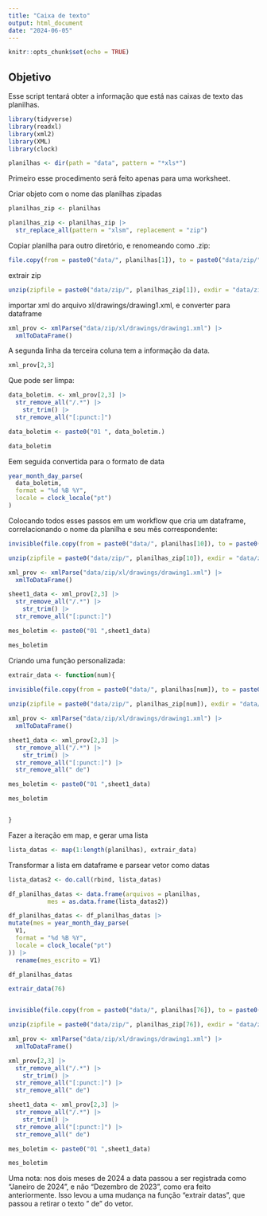 ```yaml
---
title: "Caixa de texto"
output: html_document
date: "2024-06-05"
---
```


```r
knitr::opts_chunk$set(echo = TRUE)
```

## Objetivo

Esse script tentará obter a informação que está nas caixas de texto das planilhas. 

```r
library(tidyverse)
library(readxl)
library(xml2)
library(XML)
library(clock)

```

```r
planilhas <- dir(path = "data", pattern = "*xls*")
```
Primeiro esse procedimento será feito apenas para uma worksheet.

Criar objeto com o nome das planilhas zipadas
```r
planilhas_zip <- planilhas

planilhas_zip <- planilhas_zip |> 
  str_replace_all(pattern = "xlsm", replacement = "zip")
```


Copiar planilha para outro diretório, e renomeando como .zip:

```r
file.copy(from = paste0("data/", planilhas[1]), to = paste0("data/zip/", planilhas_zip[1]), overwrite = TRUE)
```
extrair zip

```r
unzip(zipfile = paste0("data/zip/", planilhas_zip[1]), exdir = "data/zip", overwrite = TRUE)
```

importar xml do arquivo xl/drawings/drawing1.xml, e converter para dataframe
```r
xml_prov <- xmlParse("data/zip/xl/drawings/drawing1.xml") |> 
  xmlToDataFrame()
```


A segunda linha da terceira coluna tem a informação da data.

```r
xml_prov[2,3]

```

Que pode ser limpa:

```r
data_boletim. <- xml_prov[2,3] |> 
  str_remove_all("/.*") |> 
    str_trim() |> 
  str_remove_all("[:punct:]") 

data_boletim <- paste0("01 ", data_boletim.)

data_boletim
```
Eem seguida convertida para o formato de data
```r

year_month_day_parse(
  data_boletim,
  format = "%d %B %Y",
  locale = clock_locale("pt")
)

```
Colocando todos esses passos em um workflow que cria um dataframe, correlacionando o nome da planilha e seu mês correspondente:



```r
invisible(file.copy(from = paste0("data/", planilhas[10]), to = paste0("data/zip/", planilhas_zip[10]), overwrite = TRUE))

unzip(zipfile = paste0("data/zip/", planilhas_zip[10]), exdir = "data/zip", overwrite = TRUE)

xml_prov <- xmlParse("data/zip/xl/drawings/drawing1.xml") |> 
  xmlToDataFrame()

sheet1_data <- xml_prov[2,3] |> 
  str_remove_all("/.*") |> 
    str_trim() |> 
  str_remove_all("[:punct:]")

mes_boletim <- paste0("01 ",sheet1_data)

mes_boletim
```
Criando uma função personalizada:

```r
extrair_data <- function(num){
  
invisible(file.copy(from = paste0("data/", planilhas[num]), to = paste0("data/zip/", planilhas_zip[num]), overwrite = TRUE))

unzip(zipfile = paste0("data/zip/", planilhas_zip[num]), exdir = "data/zip", overwrite = TRUE)

xml_prov <- xmlParse("data/zip/xl/drawings/drawing1.xml") |> 
  xmlToDataFrame()

sheet1_data <- xml_prov[2,3] |> 
  str_remove_all("/.*") |> 
    str_trim() |> 
  str_remove_all("[:punct:]") |> 
  str_remove_all(" de")

mes_boletim <- paste0("01 ",sheet1_data)

mes_boletim


}

```

Fazer a iteração em map, e gerar uma lista

```r
lista_datas <- map(1:length(planilhas), extrair_data)


```

Transformar a lista em dataframe e parsear vetor como datas
```r
lista_datas2 <- do.call(rbind, lista_datas)

df_planilhas_datas <- data.frame(arquivos = planilhas,
           mes = as.data.frame(lista_datas2)) 

df_planilhas_datas <- df_planilhas_datas |> 
mutate(mes = year_month_day_parse(
  V1,
  format = "%d %B %Y",
  locale = clock_locale("pt")
)) |> 
  rename(mes_escrito = V1)

df_planilhas_datas  
```


```r
extrair_data(76)


invisible(file.copy(from = paste0("data/", planilhas[76]), to = paste0("data/zip/", planilhas_zip[76]), overwrite = TRUE))

unzip(zipfile = paste0("data/zip/", planilhas_zip[76]), exdir = "data/zip", overwrite = TRUE)

xml_prov <- xmlParse("data/zip/xl/drawings/drawing1.xml") |> 
  xmlToDataFrame()

xml_prov[2,3] |> 
  str_remove_all("/.*") |> 
    str_trim() |> 
  str_remove_all("[:punct:]") |> 
  str_remove_all(" de")

sheet1_data <- xml_prov[2,3] |> 
  str_remove_all("/.*") |> 
    str_trim() |> 
  str_remove_all("[:punct:]") |> 
  str_remove_all(" de")

mes_boletim <- paste0("01 ",sheet1_data)

mes_boletim
```

Uma nota: nos dois meses de 2024 a data passou a ser registrada como "Janeiro de 2024", e não "Dezembro de 2023", como era feito anteriormente. Isso levou a uma mudança na função "extrair datas", que passou a retirar o texto " de" do vetor.

